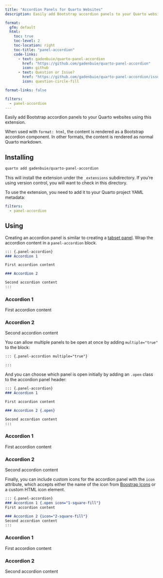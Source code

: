 ```yaml
---
title: "Accordion Panels for Quarto Websites"
description: Easily add Bootstrap accordion panels to your Quarto websites.

format:
  gfm: default
  html:
    toc: true
    toc-level: 2
    toc-location: right
    toc-title: "panel-accordion"
    code-links:
      - text: gadenbuie/quarto-panel-accordion
        href: "https://github.com/gadenbuie/quarto-panel-accordion"
        icon: github
      - text: Question or Issue?
        href: "https://github.com/gadenbuie/quarto-panel-accordion/issues/new"
        icon: question-circle-fill

format-links: false

filters:
  - panel-accordion
---
```


::: {.content-visible unless-format="html"}
Easily add Bootstrap accordion panels to your Quarto websites using this extension.
:::

When used with `format: html`, the content is rendered as a Bootstrap accordion component.
In other formats, the content is rendered as normal Quarto markdown.

## Installing

```bash
quarto add gadenbuie/quarto-panel-accordion
```

This will install the extension under the `_extensions` subdirectory.
If you're using version control, you will want to check in this directory.

To use the extension, you need to add it to your Quarto project YAML metadata:

```yaml
filters:
  - panel-accordion
```

## Using

Creating an accordion panel is similar to creating a [tabset panel](https://quarto.org/docs/output-formats/html-basics.html#tabsets).
Wrap the accordion content in a `panel-accordion` block.

```markdown
::: {.panel-accordion}
### Accordion 1

First accordion content

### Accordion 2

Second accordion content
:::
```

::: {.content-visible when-format="html"}
::: {.panel-accordion}
### Accordion 1

First accordion content

### Accordion 2

Second accordion content
:::
:::

You can allow multiple panels to be open at once by adding `multiple="true"` to the block:

```markdown
::: {.panel-accordion multiple="true"}

:::
```

And you can choose which panel is open initially by adding an `.open` class to the accordion panel header:

```markdown
::: {.panel-accordion}
### Accordion 1

First accordion content

### Accordion 2 {.open}

Second accordion content
:::
```

::: {.content-visible when-format="html"}
::: {.panel-accordion}
### Accordion 1

First accordion content

### Accordion 2 {.open}

Second accordion content
:::
:::

Finally, you can include custom icons for the accordion panel with the `icon` attribute, which accepts either the name of the icon from [Boostrap Icons](https://icons.getbootstrap.com/) or a custom HTML icon element.

```markdown
::: {.panel-accordion}
### Accordion 1 {.open icon="1-square-fill"}
First accordion content

### Accordion 2 {icon="2-square-fill"}
Second accordion content
:::
```

::: {.content-visible when-format="html"}
::: {.panel-accordion}
### Accordion 1 {.open icon="1-square-fill"}
First accordion content

### Accordion 2 {icon="2-square-fill"}
Second accordion content
:::
:::
